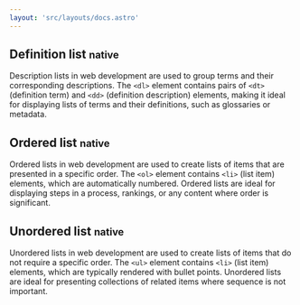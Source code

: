 ```yaml
---
layout: 'src/layouts/docs.astro'
---
```


## Definition list <small class="clr-subtext txt-nm txt-lowercase"> native </small>

Description lists in web development are used to group terms and their
corresponding descriptions. The `<dl>` element contains pairs of `<dt>`
(definition term) and `<dd>` (definition description) elements, making it
ideal for displaying lists of terms and their definitions, such as glossaries
or metadata.

## Ordered list <small class="clr-subtext txt-nm txt-lowercase"> native </small>

Ordered lists in web development are used to create lists of items that
are presented in a specific order. The `<ol>` element contains `<li>` (list item)
elements, which are automatically numbered. Ordered lists are ideal for
displaying steps in a process, rankings, or any content where order is
significant.

## Unordered list <small class="clr-subtext txt-nm txt-lowercase"> native </small>

Unordered lists in web development are used to create lists of items that
do not require a specific order. The `<ul>` element contains `<li>` (list item)
elements, which are typically rendered with bullet points. Unordered lists
are ideal for presenting collections of related items where sequence is not
important.
